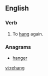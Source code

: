 ==English==

===Verb===
{{en-verb}}

# To [[hang]] again.

===Anagrams===
* [[hanger#English|hanger]]

[[vi:rehang]]